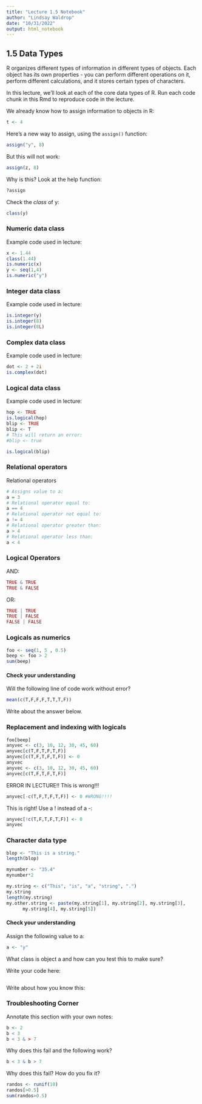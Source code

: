 ```yaml
---
title: "Lecture 1.5 Notebook"
author: "Lindsay Waldrop"
date: "10/31/2022"
output: html_notebook
---
```


## 1.5 Data Types

R organizes different types of information in different types of objects. Each object has its own properties - you can perform different operations on it, perform different calculations, and it stores certain types of characters. 

In this lecture, we'll look at each of the core data types of R. Run each code chunk in this Rmd to reproduce code in the lecture. 

We already know how to assign information to objects in R:
```r
t <- 4
```

Here's a new way to assign, using the `assign()` function:

```r
assign("y", 8)
```

But this will not work: 
```r
assign(z, 8)
```

Why is this? Look at the help function: 
```r
?assign
```

Check the *class* of y:
```r
class(y)
```

### Numeric data class

Example code used in lecture: 
```r
x <- 1.44
class(1.44)
is.numeric(x)
y <- seq(1,4)
is.numeric("y")
```


### Integer data class

Example code used in lecture:
```r
is.integer(y)
is.integer(8)
is.integer(8L)
```

### Complex data class 

Example code used in lecture:
```r
dot <- 2 + 2i
is.complex(dot)
```

### Logical data class

Example code used in lecture:
```r
hop <- TRUE
is.logical(hop)
blip <- TRUE
blip <- T
# This will return an error:
#blip <- true 

is.logical(blip)
```

### Relational operators

Relational operators
```r
# Assigns value to a:
a = 3
# Relational operator equal to: 
a == 4
# Relational operator not equal to: 
a != 4
# Relational operator greater than: 
a > 4
# Relational operator less than: 
a < 4
```


### Logical Operators 

AND:
```r
TRUE & TRUE
TRUE & FALSE
```
OR:
```r
TRUE | TRUE
TRUE | FALSE
FALSE | FALSE
```

### Logicals as numerics

```r
foo <- seq(1, 5 , 0.5)
beep <- foo > 2
sum(beep)
```


#### Check your understanding

Will the following line of code work without error? 
```r
mean(c(T,F,F,F,T,T,T,F))
```

Write about the answer below.


### Replacement and indexing with logicals

```r
foo[beep]
anyvec <- c(3, 10, 12, 30, 45, 60)
anyvec[c(T,F,T,F,T,F)]
anyvec[c(T,F,T,F,T,F)] <- 0
anyvec
anyvec <- c(3, 10, 12, 30, 45, 60)
anyvec[c(T,F,T,F,T,F)]
```

ERROR IN LECTURE!! This is wrong!!!
```r
anyvec[-c(T,F,T,F,T,F)] <- 0 #WRONG!!!!
```
This is right! Use a ! instead of a -:
```r
anyvec[!c(T,F,T,F,T,F)] <- 0
anyvec
```

### Character data type


```r
blop <- "This is a string."
length(blop)

mynumber <- "35.4"
mynumber*2

my.string <- c("This", "is", "a", "string", ".")
my.string
length(my.string)
my.other.string <- paste(my.string[1], my.string[2], my.string[3], 
      my.string[4], my.string[5])
```

#### Check your understanding
Assign the following value to a: 
```r
a <- "y"
```

What class is object a and how can you test this to make sure? 

Write your code here:
```r

```

Write about how you know this: 

### Troubleshooting Corner

Annotate this section with your own notes: 
```r
b <- 2
b < 3
b < 3 & > 7 
```
Why does this fail and the following work? 
```r
b < 3 & b > 7
```

Why does this fail? How do you fix it?
```r
randos <- runif(10)
randos[>0.5]
sum(randos>0.5)
```
